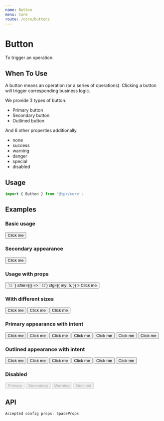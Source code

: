 ```yaml
---
name: Button
menu: Core
route: /core/buttons
---
```



# Button

To trigger an operation.

## When To Use

A button means an operation (or a series of operations). Clicking a button will trigger corresponding business logic.

We provide 3 types of button.

- Primary button
- Secondary button
- Outlined button

And 6 other properties additionally.

- none
- success
- warning
- danger
- special
- disabled

## Usage

```js
import { Button } from '@tpr/core';
```

## Examples

### Basic usage

<Playground>
	<Button>Click me</Button>
</Playground>

### Secondary appearance

<Playground>
	<Button
		appearance="secondary"
		>
			Click me
		</Button>
</Playground>

### Usage with props

<Playground>
	<Button
		appearance="primary"
		intent="danger"
		size="small"
		before={() => `🐑 `}
		after={() => ` 🦊`}
		cfg={{
			my: 5,
		}}
	>
		Click me
	</Button>
</Playground>

### With different sizes

<Playground>
	<Button size="large" cfg={{ mr: 3 }}>
		Click me
	</Button>
	<Button size="medium" cfg={{ mr: 3 }}>
		Click me
	</Button>
	<Button size="small" cfg={{ mr: 3 }}>
		Click me
	</Button>
</Playground>

### Primary appearance with intent

<Playground>
	<div style={{ background: '#e1e1e1' }}>
		<Button cfg={{ mr: 3, my: 3 }} intent="none">
			Click me
		</Button>
		<Button cfg={{ mr: 3 }} intent="success">
			Click me
		</Button>
		<Button cfg={{ mr: 3 }} intent="warning">
			Click me
		</Button>
		<Button cfg={{ mr: 3 }} intent="danger">
			Click me
		</Button>
		<Button cfg={{ mr: 3 }} intent="special">
			Click me
		</Button>
		<Button cfg={{ mr: 3 }} intent="white">
			Click me
		</Button>
		<Button cfg={{ mr: 3 }} intent="black">
			Click me
		</Button>
	</div>
</Playground>

### Outlined appearance with intent

<Playground>
	<Button cfg={{ mr: 3 }} appearance="outlined" intent="none">
		Click me
	</Button>
	<Button cfg={{ mr: 3 }} appearance="outlined" intent="success">
		Click me
	</Button>
	<Button cfg={{ mr: 3 }} appearance="outlined" intent="warning">
		Click me
	</Button>
	<Button cfg={{ mr: 3 }} appearance="outlined" intent="danger">
		Click me
	</Button>
	<Button cfg={{ mr: 3 }} appearance="outlined" intent="special">
		Click me
	</Button>
	<Button cfg={{ mr: 3 }} appearance="outlined" intent="black">
		Click me
	</Button>
</Playground>

### Disabled

<Playground>
	<div>
		<Button cfg={{ mr: 3 }} disabled>
			Primary
		</Button>
		<Button cfg={{ mr: 3 }} appearance="secondary" disabled>
			Secondary
		</Button>
		<Button cfg={{ mr: 3, my: 3 }} intent="warning" disabled>
			Warning
		</Button>
		<Button cfg={{ mr: 3 }} appearance="outlined" disabled>
			Outlined
		</Button>
	</div>
</Playground>

## API

```
Accepted config props: SpaceProps
```

<Props of={Button} />

